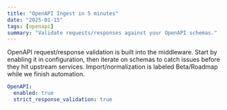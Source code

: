 ```yaml
---
title: "OpenAPI Ingest in 5 minutes"
date: "2025-01-15"
tags: [openapi]
summary: "Validate requests/responses against your OpenAPI schemas."
---
```


OpenAPI request/response validation is built into the middleware. Start by enabling it in configuration, then iterate on schemas to catch issues before they hit upstream services. Import/normalization is labeled Beta/Roadmap while we finish automation.

```yaml
OpenAPI:
  enabled: true
  strict_response_validation: true
```

